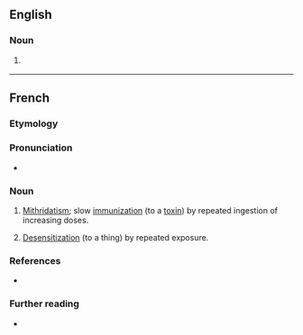 ==English==

===Noun===
{{en-noun|-}}

# {{lb|en|rare}} {{alternative spelling of|en|mithridatization}}

----

==French==

===Etymology===
{{affix|fr|mithridatiser|-ation}}

===Pronunciation===
* {{audio|fr|LL-Q150 (fra)-WikiLucas00-mithridatisation.wav|Audio}}

===Noun===
{{fr-noun|f}}

# [[mithridatism|Mithridatism]]; slow [[immunization]] (to a [[toxin]]) by repeated ingestion of increasing doses.
# {{lb|fr|figuratively|literary}} [[desensitization|Desensitization]] (to a thing) by repeated exposure.

===References===
* {{R:TLFi}}

===Further reading===
* {{R:TLFi}}
